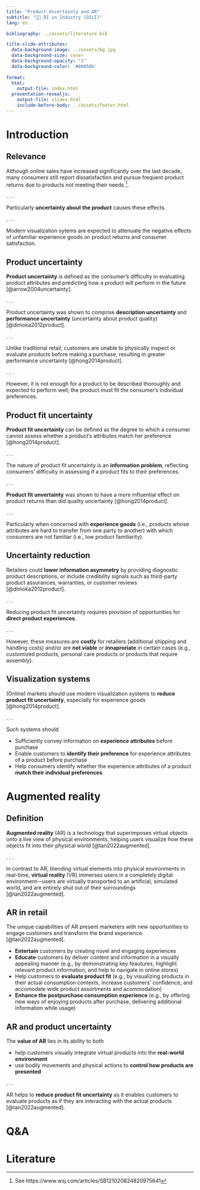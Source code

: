 ```yaml
---
title: "Product Uncertainty and AR"  
subtitle: "🧑‍🔬 DI in Industry (DIiI)"
lang: en

bibliography: ../assets/literature.bib

title-slide-attributes:
  data-background-image: ../assets/bg.jpg
  data-background-size: cover
  data-background-opacity: "1"
  data-background-color: '#00050b'
  
format: 
  html:
    output-file: index.html
  presentation-revealjs:
    output-file: slides.html
    include-before-body: ../assets/footer.html
---
```



# Introduction {.vertical-center background-color="#0333ff"}

## Relevance

Although online sales have increased significantly over the last decade, many consumers still report dissatisfaction and pursue frequent product returns due to products not meeting their needs [^1]. 

. . .

Particularly __uncertainty about the product__ causes these effects.

. . .

Modern visualization sytems are expected to attenuate the negative effects of unfamiliar experience goods on product returns and consumer satisfaction.

[^1]: See https://www.wsj.com/articles/SB121020824820975641

## Product uncertainty

__Product uncertainty__ is defined as the consumer’s difficulty in evaluating product attributes and predicting how a product will perform in the future [@arrow2004uncertainty].

. . .

Product uncertainty was shown to comprise __description uncertainty__ and __performance uncertainty__ (uncertainty about product quality) [@dimoka2012product].

. . .

Unlike traditional retail, customers are unable to physically inspect or evaluate products before making a purchase, resulting in greater performance uncertainty [@hong2014product].

. . .

However, it is not enough for a product to be described thoroughly and expected to perform well; the product must fit the consumer’s individual preferences.

## Product fit uncertainty

__Product fit uncertainty__ can be defined as the degree to which a consumer cannot assess whether a product’s attributes match her preference [@hong2014product].

. . .

The nature of product fit uncertainty is an __information problem__, reflecting consumers’ difficulty in assessing if a product fits to their preferences.

. . .

__Product fit unvertainty__ was shown to have a more influential effect on product returns than did quality uncertainty [@hong2014product].

. . .

Particularly when concerned with __experience goods__ (i.e., products whose attributes are hard to transfer from
one party to another) with which consumers are not familiar (i.e., low product familiarity).

## Uncertainty reduction

Retailers could __lower information asymmetry__ by providing diagnostic product descriptions, or include credibility signals such as third-party product assurances, warranties, or customer reviews [@dimoka2012product].

. . . 

Reducing product fit uncertainty requires provision of opportunities for __direct product experiences__.

. . . 

However, these measures are __costly__ for retailers (additional shipping and handling costs) and/or are __not viable__ or __innaproriate__ in certain cases (e.g., customized products, personal care products or products that require assembly).

## Visualization systems

(Online) markets should use modern visualization systems to __reduce product fit uncertainty__, especially for experience goods [@hong2014product].

. . .

Such systems should

:::{.incremental}
- Sufficiently convey information on __experience attributes__ before purchase
- Enable customers to __identify their preference__ for experience attributes of a product before purchase
- Help consumers identify whether the experience attributes of a product __match their individual preferences__
:::

# Augmented reality {.vertical-center background-color="#0333ff"}

## Definition

__Augmented reality__ (AR) is a technology that superimposes virtual objects onto a live view of physical environments, helping users visualize how these objects fit into their physical world [@tan2022augmented].

. . .

In contrast to AR, blending virtual elements into physical environments in real-time, __virtual reality__ (VR)
immerses users in a completely digital environment—users are virtually transported to an artificial, simulated world, and are entirely shut out of their surroundings [@tan2022augmented].

## AR in retail

The unique capabilities of AR present marketers with new opportunities to engage customers and transform the brand experience [@tan2022augmented].

:::{.incremental}
- __Entertain__ customers by creating novel and engaging experiences 
- __Educate__ customers by deliver content and information in a visually appealing manner (e.g., by demonstrating key feautures, highlight relevant product information, and help to navigate in online stores)
- Help customers to __evaluate product fit__ (e.g., by visualizing products in their actual consumption contexts, increase customers' confidence, and accomodate wide product assortments and acommodation)
- __Enhance the postpurchase consumption experience__ (e.g., by offering new ways of enjoying products after purchase, delivering additional information while usage)
:::

## AR and product uncertainty

The __value of AR__ lies in its ability to both

:::{.incremental}
- help customers visually integrate virtual products into the __real-world environment__
- use bodily movements and physical actions to __control how products are presented__
:::

. . .

AR helps to __reduce product fit uncertainty__ as it enables customers to evaluate products as if they are interacting with the actual products [@tan2022augmented].

# Q&A {.html-hidden .unlisted .vertical-center background-color="#0333ff" background-image="../assets/bg.jpg"}

# Literature

:::{.refs}
:::
